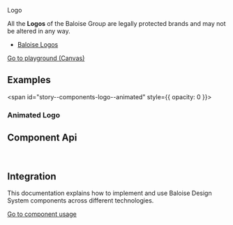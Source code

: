 
<bal-doc-banner id="story--components-logo--basic" >Logo</bal-doc-banner>

<bal-doc-lead>
  All the <b>Logos</b> of the Baloise Group are legally protected brands and may not be altered in any way.
</bal-doc-lead>

- [Baloise Logos](https://www.baloise.com/en/home/about-us/who-we-are/images-logos.html)

<Canvas withSource="open">
  <Story id="components-logo--basic" />
</Canvas>

<bal-doc-app>
  <bal-button-group class="mb-large" position="center">
    <a class="button is-primary" href="?path=/story/components-logo--basic">
      Go to playground (Canvas)
    </a>
    <bal-doc-stackblitz
      framework="angular"
      template={Basic.parameters.docs.source.code}
      modules="logo"
    ></bal-doc-stackblitz>
    <bal-doc-stackblitz
      framework="html"
      template={Basic.parameters.docs.source.code}
      modules="logo"
    ></bal-doc-stackblitz>
  </bal-button-group>
</bal-doc-app>

## Examples

<span id="story--components-logo--animated" style={{ opacity: 0 }}></span>

### Animated Logo

<Canvas>
  <Story id="components-logo--animated" />
</Canvas>

## Component Api

<Description markdown={readme} />

<br />

## Integration

This documentation explains how to implement and use Baloise Design System components across different technologies.

<a class="button is-primary" href="?path=/docs/development-components--page">
  Go to component usage
</a>


<Description markdown={testing} />

<bal-doc-github link="/components/bal-logo/stories/bal-logo.docs.mdx"></bal-doc-github>
